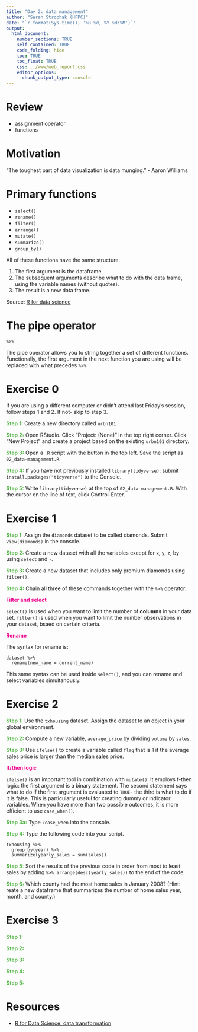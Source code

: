 ```yaml
---
title: "Day 2: data management"
author: "Sarah Strochak (HFPC)"
date: "`r format(Sys.time(), '%B %d, %Y %H:%M')`"
output:
  html_document:
    number_sections: TRUE
    self_contained: TRUE
    code_folding: hide
    toc: TRUE
    toc_float: TRUE
    css: ../www/web_report.css
    editor_options:
      chunk_output_type: console
---
```



# Review

* assignment operator
* functions

# Motivation 

"The toughest part of data visualization is data munging."
- Aaron Williams

# Primary functions

* `select()`
* `rename()`
* `filter()`
* `arrange()`
* `mutate()`
* `summarize()`
* `group_by()`

All of these functions have the same structure.

1. The first argument is the dataframe
2. The subsequent arguments describe what to do with the data frame, using the variable names (without quotes).
3. The result is a new data frame.

Source: [R for data science](https://r4ds.had.co.nz/transform.html)


# The pipe operator

`%>%`

The pipe operator allows you to string together a set of different functions.
Functionally, the first argument in the next function you are using will be replaced with what precedes `%>%`

# Exercise 0

If you are using a different computer or didn't attend last Friday's session, follow steps 1 and 2. If not- skip to step 3.

<font color="#55b748">**Step 1:**</font> Create a new directory called `urbn101`

<font color="#55b748">**Step 2:**</font> Open RStudio. Click "Project: (None)" in the top right corner. Click "New Project" and create a project based on the existing `urbn101` directory.

<font color="#55b748">**Step 3:**</font> Open a `.R` script with the button in the top left. Save the script as `02_data-management.R`.

<font color="#55b748">**Step 4:**</font> If you have not previously installed `library(tidyverse)`: submit `install.packages("tidyverse")` to the Console.

<font color="#55b748">**Step 5:**</font> Write `library(tidyverse)` at the top of `02_data-management.R`. With the cursor on the line of text, click Control-Enter.


# Exercise 1

<font color="#55b748">**Step 1:**</font> Assign the `diamonds` dataset to be called diamonds. Submit `View(diamonds)` in the console.

<font color="#55b748">**Step 2:**</font> Create a new dataset with all the variables except for `x`, `y`, `z`, by using `select` and `-`.

<font color="#55b748">**Step 3:**</font> Create a new dataset that includes only premium diamonds using `filter()`.

<font color="#55b748">**Step 4:**</font> Chain all three of these commands together with the `%>%` operator.

<font color="#ec008b">**Filter and select**</font>

`select()` is used when you want to limit the number of **columns** in your data set. `filter()` is used when you want to limit the number observations in your dataset, bsaed on certain criteria.

<font color="#ec008b">**Rename**</font>

The syntax for rename is:

```
dataset %>% 
  rename(new_name = current_name)
```

This same syntax can be used inside `select()`, and you can rename and select variables simultanously.

# Exercise 2 

<font color="#55b748">**Step 1:**</font> Use the `txhousing` dataset. Assign the dataset to an object in your global environment.

<font color="#55b748">**Step 2:**</font> Compute a new variable, `average_price` by dividing `volume` by `sales`.

<font color="#55b748">**Step 3:**</font> Use `ifelse()` to create a variable called `flag` that is 1 if the average sales price is larger than the median sales price.

<font color="#ec008b">**If/then logic**</font>

`ifelse()` is an important tool in combination with `mutate()`. It employs f-then logic: the first argument is a binary statement. The second statement says what to do if the first argument is evaluated to `TRUE`- the third is what to do if it is false. This is particularly useful for creating dummy or indicator variables.
When you have more than two possible outcomes, it is more efficient to use `case_when()`.

<font color="#55b748">**Step 3a:**</font> Type `?case_when` into the console.

<font color="#55b748">**Step 4:**</font> Type the following code into your script.

```
txhousing %>% 
  group_by(year) %>% 
  summarize(yearly_sales = sum(sales))
```

<font color="#55b748">**Step 5:**</font> Sort the results of the previous code in order from most to least sales by adding ` %>% arrange(desc(yearly_sales))` to the end of the code.

<font color="#55b748">**Step 6:**</font> Which county had the most home sales in January 2008? (Hint: reate a new dataframe that summarizes the number of home sales year, month, and county.)

# Exercise 3

<font color="#55b748">**Step 1:**</font> 

<font color="#55b748">**Step 2:**</font>

<font color="#55b748">**Step 3:**</font>

<font color="#55b748">**Step 4:**</font>

<font color="#55b748">**Step 5:**</font>


# Resources

* [R for Data Science: data transformation](https://r4ds.had.co.nz/transform.html)
